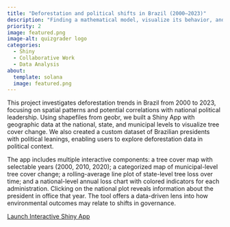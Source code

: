```yaml
---
title: "Deforestation and political shifts in Brazil (2000–2023)"
description: "Finding a mathematical model, visualize its behavior, and explore how integrals and Riemann sums can help estimate average coffee consumption over a given age range."
priority: 2
image: featured.png
image-alt: quizgrader logo
categories:
  - Shiny
  - Collaborative Work
  - Data Analysis
about:
  template: solana
  image: featured.png
---
```


This project investigates deforestation trends in Brazil from 2000 to 2023, focusing on spatial patterns and potential correlations with national political leadership. Using shapefiles from geobr, we built a Shiny App with geographic data at the national, state, and municipal levels to visualize tree cover change. We also created a custom dataset of Brazilian presidents with political leanings, enabling users to explore deforestation data in political context.

The app includes multiple interactive components: a tree cover map with selectable years (2000, 2010, 2020); a categorized map of municipal-level tree cover change; a rolling-average line plot of state-level tree loss over time; and a national-level annual loss chart with colored indicators for each administration. Clicking on the national plot reveals information about the president in office that year. The tool offers a data-driven lens into how environmental outcomes may relate to shifts in governance.

[Launch Interactive Shiny App](https://fridam.shinyapps.io/bz_treecoverloss/){target="_blank"}
